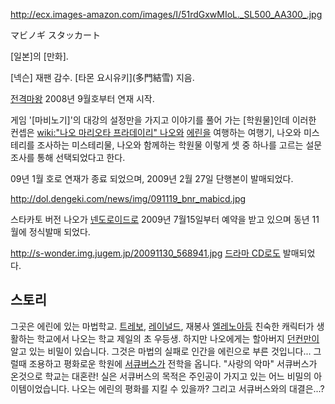 http://ecx.images-amazon.com/images/I/51rdGxwMIoL._SL500_AA300_.jpg

マビノギ スタッカート

[일본]의 [만화].

[넥슨] 재팬 감수. [타몬 요시유키](多門結雪) 지음.

[[전격마왕]] 2008년 9월호부터 연재 시작.

게임 '[마비노기]'의 대강의 설정만을 가지고 이야기를 풀어 가는 [학원물]인데 이러한 컨셉은 [[wiki:"나오 마리오타 프라데이리" 나오]]와 [[에린]]을 여행하는 여행기, 나오와 미스테리를 조사하는 미스테리물, 나오와 함께하는 학원물 이렇게 셋 중 하나를 고르는 설문조사를 통해 선택되었다고 한다.

09년 1월 호로 연재가 종료 되었으며, 2009년 2월 27일 단행본이 발매되었다.

http://dol.dengeki.com/news/img/091119_bnr_mabicd.jpg

스타카토 버전 나오가 [[넨도로이드]]로 2009년 7월15일부터 예약을 받고 있으며 동년 11월에 정식발매 되었다.

http://s-wonder.img.jugem.jp/20091130_568941.jpg
[[드라마 CD]]로도 발매되었다.

== 스토리 ==
그곳은 에린에 있는 마법학교. [[트레보]], [[레이널드]], 재봉사 [[엘레노아]]등 친숙한 캐릭터가 생활하는 학교에서 나오는 학교 제일의 초 우등생. 하지만 나오에게는 할아버지 [[던컨]]만이 알고 있는 비밀이 있습니다.
그것은 마법의 실패로 인간을 에린으로 부른 것입니다...
그럴때 조용하고 평화로운 학원에 [[서큐버스]]가 전학을 옵니다. "사랑의 악마" 서큐버스가 온것으로 학교는 대혼란! 
실은 서큐버스의 목적은 주인공이 가지고 있는 어느 비밀의 아이템이었습니다.
나오는 에린의 평화를 지킬 수 있을까? 그리고 서큐버스와의 대결은...?
